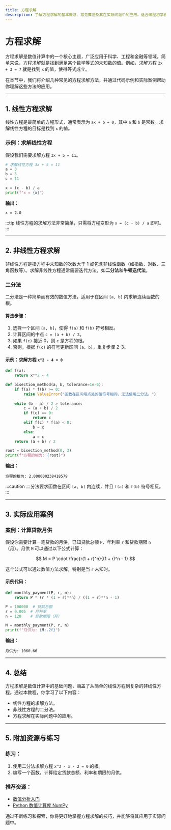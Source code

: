 ```yaml
---
title: 方程求解
description: 了解方程求解的基本概念、常见算法及其在实际问题中的应用。适合编程初学者学习数值计算中的方程求解方法。
---
```


# 方程求解

方程求解是数值计算中的一个核心主题，广泛应用于科学、工程和金融等领域。简单来说，方程求解就是找到满足某个数学等式的未知数的值。例如，求解方程 `2x + 3 = 7` 就是找到 `x` 的值，使得等式成立。

在本节中，我们将介绍几种常见的方程求解方法，并通过代码示例和实际案例帮助你理解这些方法的应用。

---

## 1. 线性方程求解

线性方程是最简单的方程形式，通常表示为 `ax + b = 0`，其中 `a` 和 `b` 是常数。求解线性方程的目标是找到 `x` 的值。

### 示例：求解线性方程
假设我们需要求解方程 `3x + 5 = 11`。

```python
# 求解线性方程 3x + 5 = 11
a = 3
b = 5
c = 11

x = (c - b) / a
print(f"x = {x}")
```

**输出：**
```
x = 2.0
```

:::tip
线性方程的求解方法非常简单，只需将方程变形为 `x = (c - b) / a` 即可。
:::

---

## 2. 非线性方程求解

非线性方程是指方程中未知数的次数大于 1 或包含非线性函数（如指数、对数、三角函数等）。求解非线性方程通常需要迭代方法，如**二分法**和**牛顿迭代法**。

### 二分法
二分法是一种简单而有效的数值方法，适用于在区间 `[a, b]` 内求解连续函数的根。

#### 算法步骤：
1. 选择一个区间 `[a, b]`，使得 `f(a)` 和 `f(b)` 符号相反。
2. 计算区间的中点 `c = (a + b) / 2`。
3. 如果 `f(c)` 接近 0，则 `c` 是方程的根。
4. 否则，根据 `f(c)` 的符号更新区间 `[a, b]`，重复步骤 2-3。

#### 示例：求解方程 `x^2 - 4 = 0`
```python
def f(x):
    return x**2 - 4

def bisection_method(a, b, tolerance=1e-6):
    if f(a) * f(b) >= 0:
        raise ValueError("函数在区间端点处的值符号相同，无法使用二分法。")
    
    while (b - a) / 2 > tolerance:
        c = (a + b) / 2
        if f(c) == 0:
            return c
        elif f(c) * f(a) < 0:
            b = c
        else:
            a = c
    return (a + b) / 2

root = bisection_method(0, 3)
print(f"方程的根为: {root}")
```

**输出：**
```
方程的根为: 2.000000238418579
```

:::caution
二分法要求函数在区间 `[a, b]` 内连续，并且 `f(a)` 和 `f(b)` 符号相反。
:::

---

## 3. 实际应用案例

### 案例：计算贷款月供
假设你需要计算一笔贷款的月供，已知贷款总额 `P`、年利率 `r` 和贷款期限 `n`（月）。月供 `M` 可以通过以下公式计算：

$$
M = P \cdot \frac{r(1 + r)^n}{(1 + r)^n - 1}
$$

这个公式可以通过数值方法求解，特别是当 `r` 未知时。

#### 示例代码：
```python
def monthly_payment(P, r, n):
    return P * (r * (1 + r)**n) / ((1 + r)**n - 1)

P = 100000  # 贷款总额
r = 0.005  # 月利率
n = 120    # 贷款期限（月）

M = monthly_payment(P, r, n)
print(f"月供为: {M:.2f}")
```

**输出：**
```
月供为: 1060.66
```

---

## 4. 总结

方程求解是数值计算中的基础问题，涵盖了从简单的线性方程到复杂的非线性方程。通过本教程，你学习了以下内容：
- 线性方程的求解方法。
- 非线性方程的二分法。
- 方程求解在实际问题中的应用。

---

## 5. 附加资源与练习

### 练习：
1. 使用二分法求解方程 `x^3 - x - 2 = 0` 的根。
2. 编写一个函数，计算给定贷款总额、利率和期限的月供。

### 推荐资源：
- [数值分析入门](https://example.com/numerical-analysis)
- [Python 数值计算库 NumPy](https://numpy.org/)

通过不断练习和探索，你将更好地掌握方程求解的技巧，并能够将其应用于实际问题中。